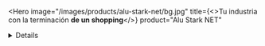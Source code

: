 <Hero
  image="/images/products/alu-stark-net/bg.jpg"
  title={<>Tu industria con la terminación <strong className="font-poppins-semibold block">de un shopping</strong></>}
  product="Alu Stark NET"
>
  <Benefits
    icon="/images/products/alu-stark-net/benefit-1.svg"
    text="Aluminio puro y terminación blanca"
  />
  <Benefits
    icon="/images/products/alu-stark-net/benefit-2.svg"
    text="Producto con red incorporada"
  />
  <Benefits
    icon="/images/products/alu-stark-net/benefit-3.svg"
    text="Evitan la condensación"
  />
</Hero>
<Details
  image="/images/products/alu-stark-net/detail.jpg"
  alt="Alu Stark NET"
>
  <img
    src="/images/products/alu-stark-net/logo.png"
    alt="Logo Alu Stark NET"
    className="w-36"
  />
  <h2 className="text-xl md:text-2xl font-poppins-light text-gray-700 sm:leading-tight mt-2">
    Producto con
    <strong className="font-poppins-semibold">red incorporada</strong>
  </h2>
  <div className="text-gray-600 font-poppins-regular">
    Producto con red incorporada listo para colocar. Al ser un aislante 2 en 1, se ahorra del 20% al 40% de tiempo de colocación en obra, lo cual impacta directamente en el costo total de la misma. Reduciendo además a la mitad los accidentes por riesgo de colocación en altura.
  </div>
  <div className="text-gray-600 font-poppins-regular">
    ALU STARK es el único aislante del mercado con terminación blanca de alta resistencia que permite darle a tu estructura metálica una estética superior, además de aislarlos térmicamente. Ideal para supermercados, concesionarias de autos, etc.
  </div>
  <ul className="flex flex-col gap-1 mt-2">
    <li><h3 className="font-poppins-medium uppercase tracking-wider text-xs text-primary">Además:</h3></li>
    <li className="text-gray-600 font-poppins-regular">Alta resistencia al rasgado.</li>
    <li className="text-gray-600 font-poppins-regular">Termosoldables.</li>
    <li className="text-gray-600 font-poppins-regular">Clase RE2. Muy baja propagación de llama.</li>
  </ul>
</Details>
<Downloads>
  <DownloadCard
    title="Catálogo de industria"
    format="Formato: PDF"
    file="/downloads/catalogo-industria.pdf"
    icon="/images/icons/book.svg"
  />
  <DownloadCard
    title="Volante Alu Stark NET"
    format="Formato: PDF"
    file="/downloads/volante-alu-stark-net.pdf"
    icon="/images/icons/file.svg"
  />
  <DownloadCard
    title="Volante Alu Stark NET Colocación"
    format="Formato: PDF"
    file="/downloads/volante-alu-stark-net-colocacion.pdf"
    icon="/images/icons/file.svg"
  />
  <DownloadCard
    title="¿Qué tipo de techo querés aislar?"
    format="Formato: PDF"
    file="/downloads/que-tipo-de-techo-queres-aislar.pdf"
    icon="/images/icons/file.svg"
  />
  <DownloadCard
    title="Tríptico Industria Vivienda"
    format="Formato: AI"
    file="/downloads/triptico-industria-vivienda.ai"
    icon="/images/icons/file.svg"
  />
</Downloads>
<TechnicalInformation
  product="Alu Stark NET"
  productImage="/images/products/doble-alu-net/product.png"
>
  <TechnicalInformationItem
    title="Resistencia térmica"
    text="S/E"
  />
  <TechnicalInformationItem
    title="Propagación de llama"
    text="Clase RE2 muy baja propagación de llama."
  />
  <TechnicalInformationItem
    title="Densidad de humos"
    text="Nivel 1 (IRAM 11912). CO2 + H20 + calor únicamente. No desprende gases envenenantes."
  />
  <TechnicalInformationItem
    title="Estructura de celda"
    text="Cerrada"
  />
  <TechnicalInformationItem 
    title="Espesor"
    text="10, 15 y 20 mm"
  />
  <TechnicalInformationItem
    title="Densidad"
    text="20-30 kg m3 (ASTM D 1622)"
  />
  <TechnicalInformationItem
    title="Conductividad térmica de la espuma"
    text="0.035 a 0.045 W/m°C (ASTM C518)"
  />
  <TechnicalInformationItem
    title="Permeabilidad al agua"
    text="Impermeable (Dir. UEAtc.)"
  />
  <TechnicalInformationItem
    title="Absorción del agua"
    text="1.2% V/V (42.6% P/P) (IRAM 1582)"
  />
  <TechnicalInformationItem
    title="Permeancia al vapor de agua"
    text="0.033 g/m2hkPa (IRAM 1735 - ASTM E-96)"
  />
  <TechnicalInformationItem
    title="Aislamiento a ruidos de impacto"
    text="19 dBA (IRAM 4063 Parte V y VII)"
  />
  <TechnicalInformationItem
    title="Estabilidad dimensional bajo calor longitudinal"
    text="-4.5/-4.2%"
  />
  <TechnicalInformationItem
    title="Estabilidad dimensional bajo calor transversal"
    text="+0.3/+0.8 (70°C x 22hs)"
  />
  <TechnicalInformationItem
    title="Resistencia a los aceites minerales"
    text="SAE 30 15 días 23°C"
  />
  <TechnicalInformationItem
    title="Resistencia al ozono"
    text="No hay agrietamiento (ASTM D 1171)"
  />
  <TechnicalInformationItem
    title="Permeabilidad a los rayos de luz"
    text="52-63% (Espectro fotómetro)"
  />
</TechnicalInformation>
<Instructions
  product="Alu Stark NET"
  instructions={['Alu Stark NET sobre estructura metálica', 'Galpones y tinglados metálicos existentes, como cielorraso copiando la forma', 'Galpones y tinglados metálicos existentes, como cielorraso recto']}
/>